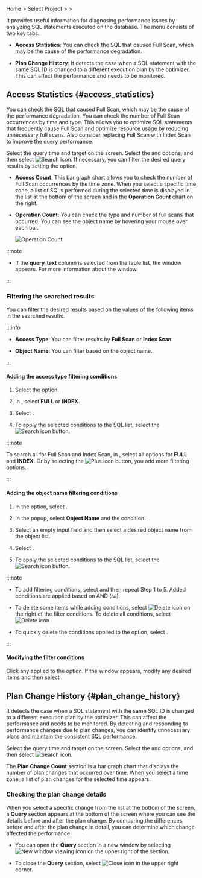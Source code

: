 Home &gt; Select Project &gt; <Cmdname sid="side_analysis" className="uitext" /> &gt; <Cmdname sid="side_dbSqlAnalysis" className="uitext" />

It provides useful information for diagnosing performance issues by analyzing SQL statements executed on the database. The <Cmdname sid="side_dbSqlAnalysis" className="uitext" /> menu consists of two key tabs. 

- **Access Statistics**: You can check the SQL that caused Full Scan, which may be the cause of the performance degradation.

- **Plan Change History**: It detects the case when a SQL statement with the same SQL ID is changed to a different execution plan by the optimizer. This can affect the performance and needs to be monitored.

## Access Statistics {#access_statistics}

You can check the SQL that caused Full Scan, which may be the cause of the performance degradation. You can check the number of Full Scan occurrences by time and type. This allows you to optimize SQL statements that frequently cause Full Scan and optimize resource usage by reducing unnecessary full scans. Also consider replacing Full Scan with Index Scan to improve the query performance.

<ImgLang img="db-analysis-sql-access-statistics.png" desc="AccessStatistics" />

Select the query time and target on the screen. Select the <Cmdname sid="time" className="uitext" /> and <Cmdname sid="instance" className="uitext" /> options, and then select ![Search icon](/img/ico-btn-search.png). If necessary, you can filter the desired query results by setting the <Cmdname sid="filter" className="uitext" /> option.

- **Access Count**: This bar graph chart allows you to check the number of Full Scan occurrences by the time zone. When you select a specific time zone, a list of SQLs performed during the selected time is displayed in the list at the bottom of the screen and in the **Operation Count** chart on the right.

- **Operation Count**: You can check the type and number of full scans that occurred. You can see the object name by hovering your mouse over each bar.

  ![Operation Count](/img/db-analysis-sql-access-statistics-op-count.png)


<InDoc product="oracle">


<QueryDetails level={3} />

</InDoc>

<InDoc product="oracle-pro">

:::note

- If the **query_text** column is selected from the table list, the <Cmdname sid="TTL06224" className="uitext" /> window appears. For more information about the <Cmdname sid="TTL06224" className="uitext" /> window.

:::

</InDoc>

### Filtering the searched results

You can filter the desired results based on the values ​​of the following items in the searched results.

:::info

- **Access Type**: You can filter results by **Full Scan** or **Index Scan**.

- **Object Name**: You can filter based on the object name.

:::

#### Adding the access type filtering conditions

1. Select the <Cmdname sid="filter" className="uitext" /> option.

   <ImgLang img="db-analysis-sql-access-statistics-filter.png" desc="Filter" />

2. In <Cmdname sid="TTL06737" className="uitext" />, select **FULL** or **INDEX**.

3. Select <Cmdname sid="apply" className="uitext" />.

4. To apply the selected conditions to the SQL list, select the ![Search icon](/img/ico-btn-search.png) button.

:::note

To search all for Full Scan and Index Scan, in <Cmdname sid="TTL06737" className="uitext" />, select all options for **FULL** and **INDEX**. Or by selecting the ![Plus icon](/img/ic-s-plus.svg) button, you add more filtering options.

:::

#### Adding the object name filtering conditions

<ImgLang img="db-analysis-sql-access-object-filter-add.png" desc="Filter" />

1. In the <Cmdname sid="filter" className="uitext" /> option, select <LinkImage img="ico-add.svg" className="ico" />.

2. In the <Cmdname sid="TTL06617" className="uitext" /> popup, select **Object Name** and the <Cmdname sid="equal" className="uitext" /> condition.

3. Select an empty input field and then select a desired object name from the object list.

4. Select <Cmdname sid="apply" className="uitext" />.

5. To apply the selected conditions to the SQL list, select the ![Search icon](/img/ico-btn-search.png) button.

:::note

- To add filtering conditions, select <Cmdname sid="bsm_button_add" className="uitext" /> and then repeat Step 1 to 5. Added conditions are applied based on AND (`&&`).

- To delete some items while adding conditions, select ![Delete icon](/img/ico-trash.svg) on the right of the filter conditions. To delete all conditions, select ![Delete icon](/img/ico-trash.svg) <Cmdname sid="BTN06616" className="uitext" />.

- To quickly delete the conditions applied to the <Cmdname sid="filter" className="uitext" /> option, select <LinkImage img="ico-close.svg" className="ico" />.

:::

#### Modifying the filter conditions

<ImgLang img="db-analysis-sql-access-object-filter-edit.png" desc="Edit filter" />

Click any applied to the <Cmdname sid="filter" className="uitext" /> option. If the <Cmdname sid="TTL06737" className="uitext" /> window appears, modify any desired items and then select <Cmdname sid="apply" className="uitext" />.

## Plan Change History {#plan_change_history}

It detects the case when a SQL statement with the same SQL ID is changed to a different execution plan by the optimizer. This can affect the performance and needs to be monitored. By detecting and responding to performance changes due to plan changes, you can identify unnecessary plans and maintain the consistent SQL performance.

<ImgLang img="db-analysis-sql-plan-change-history.png" desc="Plan Change History" />

Select the query time and target on the screen. Select the <Cmdname sid="time" className="uitext" /> and <Cmdname sid="instance" className="uitext" /> options, and then select ![Search icon](/img/ico-btn-search.png).

The **Plan Change Count** section is a bar graph chart that displays the number of plan changes that occurred over time. When you select a time zone, a list of plan changes for the selected time appears.


### Checking the plan change details

When you select a specific change from the list at the bottom of the screen, a **Query** section appears at the bottom of the screen where you can see the details before and after the plan change. By comparing the differences before and after the plan change in detail, you can determine which change affected the performance.

<ImgLang img="db-analysis-sql-plan-change-history-diff.png" desc="Plan Change History" />

- You can open the **Query** section in a new window by selecting ![New window viewing icon](/img/ic-popup.svg) on the upper right of the section.

- To close the **Query** section, select ![Close icon](/img/ico-close.svg) in the upper right corner.

